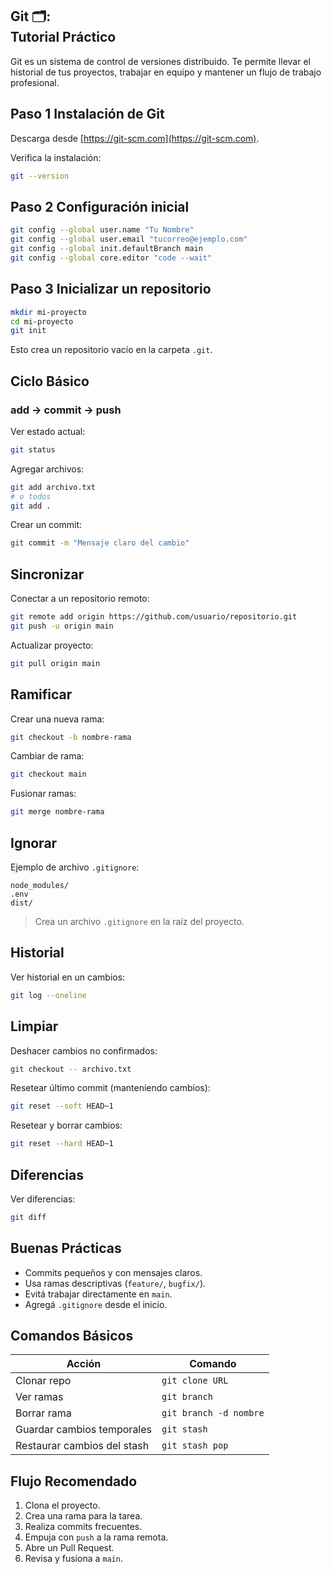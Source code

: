## Git 🗂️: <br/>__Tutorial Práctico__

Git es un sistema de control de versiones distribuido. Te permite llevar el historial de tus proyectos, trabajar en equipo y mantener un flujo de trabajo profesional.

## Paso 1 Instalación de Git

Descarga desde [https://git-scm.com](https://git-scm.com).

Verifica la instalación:

```bash
git --version
````

## Paso 2 Configuración inicial

```bash
git config --global user.name "Tu Nombre"
git config --global user.email "tucorreo@ejemplo.com"
git config --global init.defaultBranch main
git config --global core.editor "code --wait"
```

## Paso 3 Inicializar un repositorio

```bash
mkdir mi-proyecto
cd mi-proyecto
git init
```

Esto crea un repositorio vacío en la carpeta `.git`.

## __Ciclo Básico__ 

### add → commit → push

Ver estado actual:

```bash
git status
```

Agregar archivos:

```bash
git add archivo.txt
# o todos
git add .
```

Crear un commit:

```bash
git commit -m "Mensaje claro del cambio"
```

## __Sincronizar__

Conectar a un repositorio remoto:

```bash
git remote add origin https://github.com/usuario/repositorio.git
git push -u origin main
```

Actualizar proyecto:

```bash
git pull origin main
```

## __Ramificar__

Crear una nueva rama:

```bash
git checkout -b nombre-rama
```

Cambiar de rama:

```bash
git checkout main
```

Fusionar ramas:

```bash
git merge nombre-rama
```

## __Ignorar__

Ejemplo de archivo `.gitignore`:

```git
node_modules/
.env
dist/
```

> Crea un archivo `.gitignore` en la raíz del proyecto.

## __Historial__

Ver historial en un cambios:

```bash
git log --oneline
```

## __Limpiar__

Deshacer cambios no confirmados:

```bash
git checkout -- archivo.txt
```

Resetear último commit (manteniendo cambios):

```bash
git reset --soft HEAD~1
```

Resetear y borrar cambios:

```bash
git reset --hard HEAD~1
```

## __Diferencias__

Ver diferencias:

```bash
git diff
```

## Buenas Prácticas

* Commits pequeños y con mensajes claros.
* Usa ramas descriptivas (`feature/`, `bugfix/`).
* Evitá trabajar directamente en `main`.
* Agregá `.gitignore` desde el inicio.

## Comandos Básicos

| Acción                      | Comando                |
| --------------------------- | ---------------------- |
| Clonar repo                 | `git clone URL`        |
| Ver ramas                   | `git branch`           |
| Borrar rama                 | `git branch -d nombre` |
| Guardar cambios temporales  | `git stash`            |
| Restaurar cambios del stash | `git stash pop`        |

## Flujo Recomendado 

1. Clona el proyecto.
2. Crea una rama para la tarea.
3. Realiza commits frecuentes.
4. Empuja con `push` a la rama remota.
5. Abre un Pull Request.
6. Revisa y fusiona a `main`.